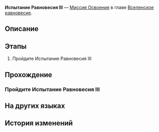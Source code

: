 {{Дополнить|Диалоги.}}
{{Миссия Инфобокс
|id              = 4020110
|Название        = 
|Изображение     = Миссия Освоения Испытание Равновесия III.png
|Тип             = Миссия Освоения
|События         = 
|Глава           = Вселенское равновесие
|Условия         = 
|Персонажи       = Первопроходец
|СтартЛокация    = [[Ярило-VI]] — [[Большая шахта]]
|Локации         = Большая шахта
|Предыдущая      = 
|Следующая       = 
|Награды         = 
}}
'''Испытание Равновесия III''' — [[Миссия Освоения]] в главе [[Вселенское равновесие]].

==Описание==
{{Описание|<!--официальное описание из Перекрёстка судеб-->}}

==Этапы==
# Пройдите Испытание Равновесия III

==Прохождение==
{{Дополнить}}


===Пройдите Испытание Равновесия III===
{{Описание миссии|локация=Большая шахта|Арбитр снова здесь. Вы уже хорошо осведомлены о содержании, формате, плюсах и минусах, не так ли? Тогда идите. Ради Равновесия...}}
{{Диалог Начало}}
{{Диалог Конец}}

==На других языках==
{{На других языках
|en   = Trial of Equilibrium: Part Three
|zhs  = 「均衡」的试炼•叁
|zht  = 「均衡」的試煉•參
|ja   = 「均衡」の試練・参
|ko   = 「균형」의 시련•3
|es   = Prueba del Equilibrio (III)
|fr   = Épreuve de l'Équilibre &mdash; Troisième&nbsp;partie
|ru   = Испытание Равновесия III
|th   = บททดสอบแห่งความสมดุล - 3
|vi   = Rèn Luyện Cân Bằng-3
|de   = Prüfung der Balance&nbsp;– Drei
|id   = Ujian "Equilibrium" (III)
|pt   = Prova do Equilíbrio: Parte Três
}}

==История изменений==
{{История изменений|2.7}}
